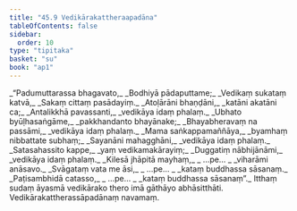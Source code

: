 ```yaml
---
title: "45.9 Vedikārakattheraapadāna"
tableOfContents: false
sidebar:
  order: 10
type: "tipitaka"
basket: "su"
book: "ap1"
---
```



<DynamicBreadcrumb />

<Division number="61" book="ap1">

<Paragraph number="5851" type="verses" book="ap1">
_“Padumuttarassa bhagavato,_  
_Bodhiyā pādaputtame;_  
_Vedikaṃ sukataṃ katvā,_  
_Sakaṃ cittaṃ pasādayiṃ._  

</Paragraph>

</Division>
<Division number="62" book="ap1">

<Paragraph number="5852" type="verses" book="ap1">
_Atoḷārāni bhaṇḍāni,_  
_katāni akatāni ca;_  
_Antalikkhā pavassanti,_  
_vedikāya idaṃ phalaṃ._  

</Paragraph>

</Division>
<Division number="63" book="ap1">

<Paragraph number="5853" type="verses" book="ap1">
_Ubhato byūḷhasaṅgāme,_  
_pakkhandanto bhayānake;_  
_Bhayabheravaṃ na passāmi,_  
_vedikāya idaṃ phalaṃ._  

</Paragraph>

</Division>
<Division number="64" book="ap1">

<Paragraph number="5854" type="verses" book="ap1">
_Mama saṅkappamaññāya,_  
_byamhaṃ nibbattate subhaṃ;_  
_Sayanāni mahagghāni,_  
_vedikāya idaṃ phalaṃ._  

</Paragraph>

</Division>
<Division number="65" book="ap1">

<Paragraph number="5855" type="verses" book="ap1">
_Satasahassito kappe,_  
_yaṃ vedikamakārayiṃ;_  
_Duggatiṃ nābhijānāmi,_  
_vedikāya idaṃ phalaṃ._  

</Paragraph>

</Division>
<Division number="66" book="ap1">

<Paragraph number="5856" type="verses" book="ap1">
_Kilesā jhāpitā mayhaṃ,_  
_ …pe… _  
_viharāmi anāsavo._  

</Paragraph>

</Division>
<Division number="67" book="ap1">

<Paragraph number="5857" type="verses" book="ap1">
_Svāgataṃ vata me āsi,_  
_ …pe… _  
_kataṃ buddhassa sāsanaṃ._  

</Paragraph>

</Division>
<Division number="68" book="ap1">

<Paragraph number="5858" type="verses" book="ap1">
_Paṭisambhidā catasso,_  
_ …pe… _  
_kataṃ buddhassa sāsanaṃ”._  

</Paragraph>

<Paragraph number="5859" book="ap1">
Itthaṃ sudaṃ āyasmā vedikārako thero imā gāthāyo abhāsitthāti.

</Paragraph>
</Division>

<Paragraph number="5860" type="center" book="ap1">
Vedikārakattherassāpadānaṃ navamaṃ.
</Paragraph>